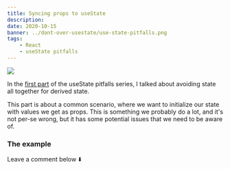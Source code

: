 ```yaml
---
title: Syncing props to useState
description:
date: 2020-10-15
banner: ../dont-over-usestate/use-state-pitfalls.png
tags:
    - React
    - useState pitfalls
---
```



<img src="../dont-over-usestate/use-state-pitfalls.png" />

<Divider />

In the [first part](dont-over-use-state) of the useState pitfalls series,
I talked about avoiding state all together for derived state.

This part is about a common scenario, where we want to initialize our state with values we get as props.
This is something we probably do a lot, and it's not per-se wrong, but it has some potential issues that we need to be aware of.

### The example

<Comments>Leave a comment below ⬇️</Comments>
